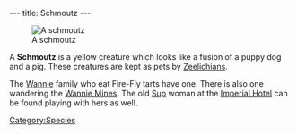 ---
title: Schmoutz
---

[[Image:Schmoutz.jpg|right|thumb|A schmoutz]]

A '''Schmoutz''' is a yellow creature which looks like a fusion of a puppy dog and a pig. These creatures are kept as pets by [[Zeelich]]ians.

The [[Wannie]] family who eat Fire-Fly tarts have one. There is also one wandering the [[Wannie Mines]]. The old [[Sup]] woman at the [[Imperial Hotel]] can be found playing with hers as well.

[[Category:Species]]